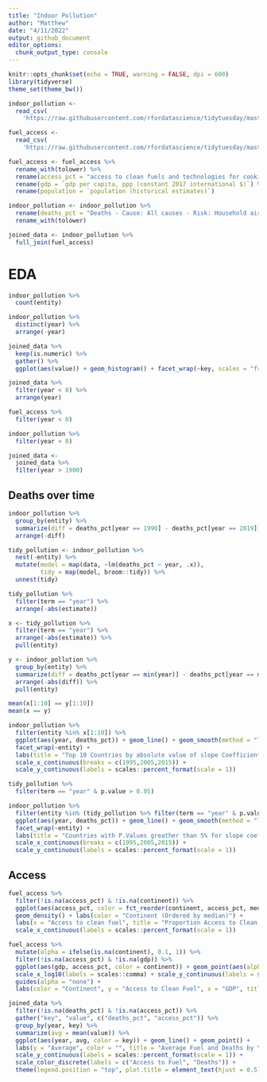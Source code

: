 ```yaml
---
title: "Indoor Pollution"
author: "Matthew"
date: "4/11/2022"
output: github_document
editor_options: 
  chunk_output_type: console
---
```


```r
knitr::opts_chunk$set(echo = TRUE, warning = FALSE, dpi = 600)
library(tidyverse)
theme_set(theme_bw())
```


```r
indoor_pollution <- 
  read_csv(
    'https://raw.githubusercontent.com/rfordatascience/tidytuesday/master/data/2022/2022-04-12/indoor_pollution.csv')

fuel_access <- 
  read_csv(
    'https://raw.githubusercontent.com/rfordatascience/tidytuesday/master/data/2022/2022-04-12/fuel_gdp.csv')
```



```r
fuel_access <- fuel_access %>% 
  rename_with(tolower) %>% 
  rename(access_pct = "access to clean fuels and technologies for cooking (% of population)") %>% 
  rename(gdp = `gdp per capita, ppp (constant 2017 international $)`) %>% 
  rename(population = `population (historical estimates)`)

indoor_pollution <- indoor_pollution %>% 
  rename(deaths_pct = "Deaths - Cause: All causes - Risk: Household air pollution from solid fuels - Sex: Both - Age: Age-standardized (Percent)") %>% 
  rename_with(tolower)

joined_data <- indoor_pollution %>% 
  full_join(fuel_access) 
```

# EDA
```r
indoor_pollution %>% 
  count(entity)

indoor_pollution %>% 
  distinct(year) %>% 
  arrange(-year)
```


```r
joined_data %>% 
  keep(is.numeric) %>% 
  gather() %>% 
  ggplot(aes(value)) + geom_histogram() + facet_wrap(~key, scales = "free")

joined_data %>%
  filter(year < 0) %>% 
  arrange(year)

fuel_access %>% 
  filter(year < 0)

indoor_pollution %>% 
  filter(year < 0)

joined_data <- 
  joined_data %>% 
  filter(year > 1900)

```

## Deaths over time
```r
indoor_pollution %>% 
  group_by(entity) %>% 
  summarize(diff = deaths_pct[year == 1990] - deaths_pct[year == 2019]) %>% 
  arrange(-diff)

tidy_pollution <- indoor_pollution %>% 
  nest(-entity) %>% 
  mutate(model = map(data, ~lm(deaths_pct ~ year, .x)),
         tidy = map(model, broom::tidy)) %>% 
  unnest(tidy)

tidy_pollution %>% 
  filter(term == "year") %>% 
  arrange(-abs(estimate))
```


```r
x <- tidy_pollution %>%
  filter(term == "year") %>% 
  arrange(-abs(estimate)) %>% 
  pull(entity)

y <- indoor_pollution %>% 
  group_by(entity) %>% 
  summarize(diff = deaths_pct[year == min(year)] - deaths_pct[year == max(year)]) %>% 
  arrange(-abs(diff)) %>% 
  pull(entity)

mean(x[1:10] == y[1:10])
mean(x == y)

```


```r
indoor_pollution %>% 
  filter(entity %in% x[1:10]) %>% 
  ggplot(aes(year, deaths_pct)) + geom_line() + geom_smooth(method = "lm", se = FALSE) +
  facet_wrap(~entity) + 
  labs(title = "Top 10 Countries by absolute value of slope Coefficient", y = "Percentage of deaths", x = "") + 
  scale_x_continuous(breaks = c(1995,2005,2015)) + 
  scale_y_continuous(labels = scales::percent_format(scale = 1))
```


```r
tidy_pollution %>% 
  filter(term == "year" & p.value > 0.05)

indoor_pollution %>% 
  filter(entity %in% (tidy_pollution %>% filter(term == "year" & p.value > 0.05) %>% pull(entity))) %>% 
  ggplot(aes(year, deaths_pct)) + geom_line() + geom_smooth(method = "lm", se = FALSE) +
  facet_wrap(~entity) +
  labs(title = "Countries with P.Values greather than 5% for slope coefficient", y = "Percentage of deaths", x = "") + 
  scale_x_continuous(breaks = c(1995,2005,2015)) + 
  scale_y_continuous(labels = scales::percent_format(scale = 1))
```


## Access
```r
fuel_access %>% 
  filter(!is.na(access_pct) & !is.na(continent)) %>% 
  ggplot(aes(access_pct, color = fct_reorder(continent, access_pct, median, .desc = TRUE))) + 
  geom_density() + labs(color = "Continent (Ordered by median)") +
  labs(x = "Access to clean fuel", title = "Proportion Access to Clean Fuel for each Continent") + 
  scale_x_continuous(labels = scales::percent_format(scale = 1))

fuel_access %>% 
  mutate(alpha = ifelse(is.na(continent), 0.1, 1)) %>% 
  filter(!is.na(access_pct) & !is.na(gdp)) %>% 
  ggplot(aes(gdp, access_pct, color = continent)) + geom_point(aes(alpha = alpha)) + 
  scale_x_log10(labels = scales::comma) + scale_y_continuous(labels = scales::percent_format(scale = 1)) +
  guides(alpha = "none") + 
  labs(color = "Continent", y = "Access to Clean Fuel", x = "GDP", title = "Access to fuel by GDP")
```



```r
joined_data %>% 
  filter(!is.na(deaths_pct) & !is.na(access_pct)) %>% 
  gather("key", "value", c("deaths_pct", "access_pct")) %>% 
  group_by(year, key) %>% 
  summarize(avg = mean(value)) %>% 
  ggplot(aes(year, avg, color = key)) + geom_line() + geom_point() +
  labs(y = "Average", color = "", title = "Average Fuel and Deaths by Year") + 
  scale_y_continuous(labels = scales::percent_format(scale = 1)) +
  scale_color_discrete(labels = c("Access to Fuel", "Deaths")) + 
  theme(legend.position = "top", plot.title = element_text(hjust = 0.5))
```

